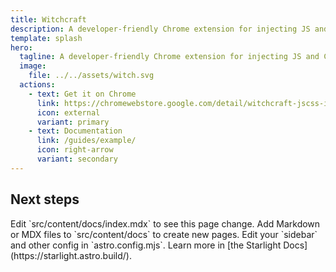 ```yaml
---
title: Witchcraft
description: A developer-friendly Chrome extension for injecting JS and CSS scripts
template: splash
hero:
  tagline: A developer-friendly Chrome extension for injecting JS and CSS scripts
  image:
    file: ../../assets/witch.svg
  actions:
    - text: Get it on Chrome
      link: https://chromewebstore.google.com/detail/witchcraft-jscss-injector/hokcepcfcicnhalinladgknhaljndhpc
      icon: external
      variant: primary
    - text: Documentation
      link: /guides/example/
      icon: right-arrow
      variant: secondary
---
```



## Next steps

<CardGrid stagger>
	<Card title="Update content" icon="pencil">
		Edit `src/content/docs/index.mdx` to see this page change.
	</Card>
	<Card title="Add new content" icon="add-document">
		Add Markdown or MDX files to `src/content/docs` to create new pages.
	</Card>
	<Card title="Configure your site" icon="setting">
		Edit your `sidebar` and other config in `astro.config.mjs`.
	</Card>
	<Card title="Read the docs" icon="open-book">
		Learn more in [the Starlight Docs](https://starlight.astro.build/).
	</Card>
</CardGrid>
